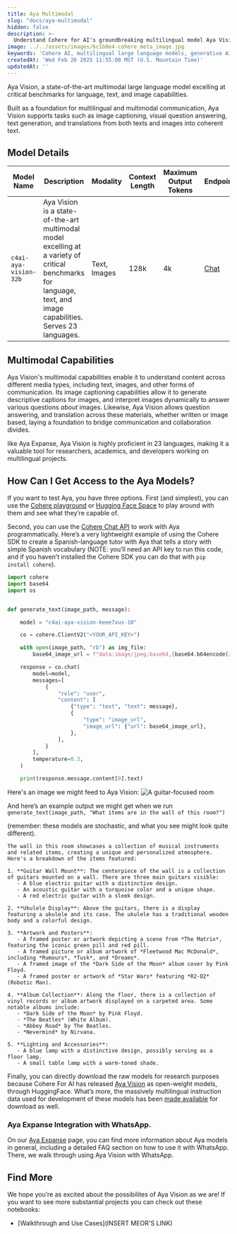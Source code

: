 ```yaml
---
title: Aya Multimodal
slug: "docs/aya-multimodal"
hidden: false
description: >-
  Understand Cohere for AI's groundbreaking multilingual model Aya Vision, a state-of-the-art multimodal language model excelling at multiple tasks.
image: ../../assets/images/6c1b0e4-cohere_meta_image.jpg
keywords: 'Cohere AI, multilingual large language models, generative AI'
createdAt: 'Wed Feb 26 2025 11:55:00 MST (U.S. Mountain Time)'
updatedAt: ''
---
```


Aya Vision, a state-of-the-art multimodal large language model excelling at critical benchmarks for language, text, and image capabilities. 

Built as a foundation for multilingual and multimodal communication, Aya Vision supports tasks such as image captioning, visual question answering, text generation, and translations from both texts and images into coherent text.

## Model Details
| Model Name               | Description                                                                                                                                                                                                                                    | Modality        | Context Length | Maximum Output Tokens | Endpoints                                            |
|--------------------------|------------------------------------------------------------------------------------------------------------------------------------------------------------------------------------------------------------------------------------------------|-----------------|----------------|-----------------------|------------------------------------------------------|
| `c4ai-aya-vision-32b`    | Aya Vision is a state-of-the-art multimodal model excelling at a variety of critical benchmarks for language, text, and image capabilities. Serves 23 languages.                                                                               | Text, Images    | 128k           | 4k                    | [Chat](/reference/chat)                              |

## Multimodal Capabilities
Aya Vision's multimodal capabilities enable it to understand content across different media types, including text, images, and other forms of communication. Its image captioning capabilities allow it to generate descriptive captions for images, and interpret images dynamically to answer various questions _about_ images. Likewise, Aya Vision allows question answering, and translation across these materials, whether written or image based, laying a foundation to bridge communication and collaboration divides. 

like Aya Expanse, Aya Vision is highly proficient in 23 languages, making it a valuable tool for researchers, academics, and developers working on multilingual projects.

## How Can I Get Access to the Aya Models?
If you want to test Aya, you have three options. First (and simplest), you can use the [Cohere playground](https://dashboard.cohere.com/playground/chat) or [Hugging Face Space](https://huggingface.co/spaces/CohereForAI/aya_expanse) to play around with them and see what they’re capable of.

Second, you can use the [Cohere Chat API](https://docs.cohere.com/v2/docs/chat-api) to work with Aya programmatically. Here’s a very lightweight example of using the Cohere SDK to create a Spanish-language tutor with Aya that tells a story with simple Spanish vocabulary (NOTE: you’ll need an API key to run this code, and if you haven’t installed the Cohere SDK you can do that with `pip install cohere`).

```python PYTHON
import cohere
import base64
import os


def generate_text(image_path, message):

    model = "c4ai-aya-vision-keee7xus-10"

    co = cohere.ClientV2("<YOUR_API_KEY>")

    with open(image_path, "rb") as img_file:
        base64_image_url = f"data:image/jpeg;base64,{base64.b64encode(img_file.read()).decode('utf-8')}"

    response = co.chat(
        model=model,
        messages=[
            {
                "role": "user",
                "content": [
                    {"type": "text", "text": message},
                    {
                        "type": "image_url",
                        "image_url": {"url": base64_image_url},
                    },
                ],
            }
        ],
        temperature=0.3,
    )

    print(response.message.content[0].text)
```

Here's an image we might feed to Aya Vision:
![A guitar-focused room](../../assets/images/guitar_room.png)

And here’s an example output we might get when we run `generate_text(image_path, "What items are in the wall of this room?")` 

(remember: these models are stochastic, and what you see might look quite different).

```
The wall in this room showcases a collection of musical instruments and related items, creating a unique and personalized atmosphere. Here's a breakdown of the items featured:

1. **Guitar Wall Mount**: The centerpiece of the wall is a collection of guitars mounted on a wall. There are three main guitars visible:
   - A blue electric guitar with a distinctive design.
   - An acoustic guitar with a turquoise color and a unique shape.
   - A red electric guitar with a sleek design.

2. **Ukulele Display**: Above the guitars, there is a display featuring a ukulele and its case. The ukulele has a traditional wooden body and a colorful design.

3. **Artwork and Posters**:
   - A framed poster or artwork depicting a scene from *The Matrix*, featuring the iconic green pill and red pill.
   - A framed picture or album artwork of *Fleetwood Mac McDonald*, including *Rumours*, *Tusk*, and *Dreams*.
   - A framed image of the *Dark Side of the Moon* album cover by Pink Floyd.
   - A framed poster or artwork of *Star Wars* featuring *R2-D2* (Robotic Man).

4. **Album Collection**: Along the floor, there is a collection of vinyl records or album artwork displayed on a carpeted area. Some notable albums include:
   - *Dark Side of the Moon* by Pink Floyd.
   - *The Beatles* (White Album).
   - *Abbey Road* by The Beatles.
   - *Nevermind* by Nirvana.

5. **Lighting and Accessories**:
   - A blue lamp with a distinctive design, possibly serving as a floor lamp.
   - A small table lamp with a warm-toned shade.
```

Finally, you can directly download the raw models for research purposes because Cohere For AI has released [Aya Vision]() as open-weight models, through HuggingFace. What’s more, the massively multilingual instruction data used for development of these models has been [made available]() for download as well.

### Aya Expanse Integration with WhatsApp.

On our [Aya Expanse](/docs/aya) page, you can find more information about Aya models in general, including a detailed FAQ section on how to use it with WhatsApp. There, we walk through using Aya Vision with WhatsApp.

## Find More
We hope you’re as excited about the possibilites of Aya Vision as we are! If you want to see more substantial projects you can check out these notebooks:

- [Walkthrough and Use Cases](INSERT MEOR'S LINK)

